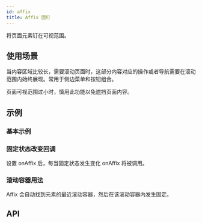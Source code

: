 ```yaml
---
id: affix
title: Affix 固钉
---
```



将页面元素钉在可视范围。

## 使用场景

当内容区域比较长，需要滚动页面时，这部分内容对应的操作或者导航需要在滚动范围内始终展现。常用于侧边菜单和按钮组合。

页面可视范围过小时，慎用此功能以免遮挡页面内容。

## 示例

### 基本示例

<Story fn={stories.AffixDocExample} />

### 固定状态改变回调

设置 onAffix 后，每当固定状态发生变化 onAffix 将被调用。

<Story fn={stories.AffixDocExample2} />

### 滚动容器用法

Affix 会自动找到元素的最近滚动容器，然后在该滚动容器内发生固定。

<Story fn={stories.AffixDocExample3} />

## API

<PropsTable component={Affix} />
